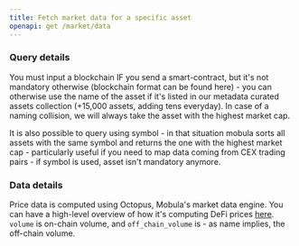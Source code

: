 ```yaml
---
title: Fetch market data for a specific asset
openapi: get /market/data
---
```


### Query details

You must input a blockchain IF you send a smart-contract, but it's not mandatory otherwise (blockchain format can be found here) - you can otherwise use the name of the asset if it's listed in our metadata curated assets collection (+15,000 assets, adding tens everyday). In case of a naming collision, we will always take the asset with the highest market cap.

It is also possible to query using symbol - in that situation mobula sorts all assets with the same symbol and returns the one with the highest market cap - particularly useful if you need to map data coming from CEX trading pairs - if symbol is used, asset isn't mandatory anymore.

### Data details

Price data is computed using Octopus, Mobula's market data engine. You can have a high-level overview of how it's computing DeFi prices [here](https://mirror.xyz/0x6483Ca5ac1EbC6eB08d36979d217db2572CbAad2/Lw8NSSjqR4JSzthKZQCfHLwD3NPGsuaAfHGMY1zi-WI). `volume` is on-chain volume, and `off_chain_volume` is - as name implies, the off-chain volume.
